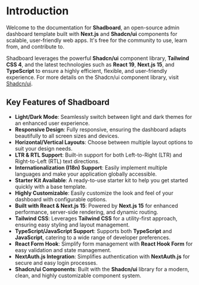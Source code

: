 # Introduction

Welcome to the documentation for **Shadboard**, an open-source admin dashboard template built with **Next.js** and **Shadcn/ui** components for scalable, user-friendly web apps. It's free for the community to use, learn from, and contribute to.

Shadboard leverages the powerful **Shadcn/ui** component library, **Tailwind CSS 4**, and the latest technologies such as **React 19**, **Next.js 15**, and **TypeScript** to ensure a highly efficient, flexible, and user-friendly experience. For more details on the Shadcn/ui component library, visit [Shadcn/ui](https://ui.shadcn.com/).

## Key Features of Shadboard

- **Light/Dark Mode**: Seamlessly switch between light and dark themes for an enhanced user experience.
- **Responsive Design**: Fully responsive, ensuring the dashboard adapts beautifully to all screen sizes and devices.
- **Horizontal/Vertical Layouts**: Choose between multiple layout options to suit your design needs.
- **LTR & RTL Support**: Built-in support for both Left-to-Right (LTR) and Right-to-Left (RTL) text directions.
- **Internationalization (I18n) Support**: Easily implement multiple languages and make your application globally accessible.
- **Starter Kit Available**: A ready-to-use starter kit to help you get started quickly with a base template.
- **Highly Customizable**: Easily customize the look and feel of your dashboard with configurable options.
- **Built with React & Next.js 15**: Powered by **Next.js 15** for enhanced performance, server-side rendering, and dynamic routing.
- **Tailwind CSS**: Leverages **Tailwind CSS** for a utility-first approach, ensuring easy styling and layout management.
- **TypeScript/JavaScript Support**: Supports both **TypeScript** and **JavaScript**, catering to a wide range of developer preferences.
- **React Form Hook**: Simplify form management with **React Hook Form** for easy validation and state management.
- **NextAuth.js Integration**: Simplifies authentication with **NextAuth.js** for secure and easy login processes.
- **Shadcn/ui Components**: Built with the **Shadcn/ui** library for a modern, clean, and highly customizable component system.
